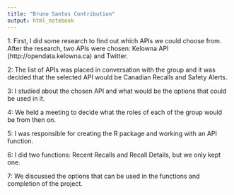 ```yaml
---
title: "Bruno Santos Contribution"
output: html_notebook
---
```


1: First, I did some research to find out which APIs we could choose from. After the research, two APIs were chosen: Kelowna API (http://opendata.kelowna.ca) and Twitter.

2: The list of APIs was placed in conversation with the group and it was decided that the selected API would be Canadian Recalls and Safety Alerts.

3: I studied about the chosen API and what would be the options that could be used in it.

4: We held a meeting to decide what the roles of each of the group would be from then on.

5: I was responsible for creating the R package and working with an API function.

6: I did two functions: Recent Recalls and Recall Details, but we only kept one.

7: We discussed the options that can be used in the functions and completion of the project.